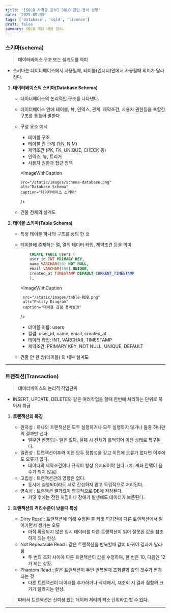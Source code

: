```yaml
---
title: '[SQLD 자격증 공부] SQLD 관련 용어 설명'
date: '2025-09-03'
tags: ['database', 'sqld', 'license']
draft: false
summary: SQLD 개요 내용 정리.
---
```



### 스키마(schema)

> **데이터베이스 구조 또는 설계도를 의미**

- 스키마는 데이터베이스에서 사용될때, 테이블(엔터티)안에서 사용될때 의미가 달라진다.

1.  **데이터베이스의 스키마(Database Schema)**
    - 데이터베이스의 논리적인 구조를 나타낸다.
    - 데이터베이스 안에 테이블, 뷰, 인덱스, 관계. 제약조건, 사용자 권한등을 포함한 구조를 통틀어 말한다.

    - 구성 요소 예시
      - 테이블 구조
      - 테이블 간 관계 (1:N, N:M)
      - 제약조건 (PK, FK, UNIQUE, CHECK 등)
      - 인덱스, 뷰, 트리거
      - 사용자 권한과 접근 정책

       <ImageWithCaption

          src="/static/images/schema-database.png"
          alt="Database Schema"
          caption="데이터베이스 스키마"

      />

    - 건물 전체의 설계도

2.  **테이블 스키마(Table Schema)**
    - 특정 테이블 하나의 구조를 정의 한 것
    - 테이블에 존재하는 열, 열의 데이터 타입, 제약조건 등을 의미

      ```sql
          CREATE TABLE users (
          user_id INT PRIMARY KEY,
          name VARCHAR(50) NOT NULL,
          email VARCHAR(100) UNIQUE,
          created_at TIMESTAMP DEFAULT CURRENT_TIMESTAMP
          );
      ```

        <ImageWithCaption

           src="/static/images/table-RDB.png"
           alt="Entity Diagram"
           caption="테이블 관점 용어설명"

      />
      - 테이블 이름: users
      - 컬럼: user_id, name, email, created_at
      - 데이터 타입: INT, VARCHAR, TIMESTAMP
      - 제약조건: PRIMARY KEY, NOT NULL, UNIQUE, DEFAULT

    - 건물 안 한 방(테이블) 의 내부 설계도

---

### 트랜젝션(Transaction)

> **데이터베이스의 논리적 작업단위**

- INSERT, UPDATE, DELETE와 같은 여러작업을 할때 한번에 처리하는 단위로 묶어서 취급

1. **트랜잭션의 특징**
   - 원자성 : 하나의 트랜잭션은 모두 실행하거나 모두 실행하지 않거나 둘중 하나만의 결과만 낸다.
     - 일부만 반영되는 일은 없다. 실패 시 전체가 롤백되어 이전 상태로 복구된다.
   - 일관성 : 트랜잭션이후와 이전 모두 정합성을 갖고 이전에 오류가 없다면 이후에도 오류가 없다.
     - 데이터의 제약조건이나 규칙이 항상 유지되어야 한다. (예: 계좌 잔액이 음수가 되지 않음)
   - 고립성 : 트랜잭션관의 영향은 없다.
     - 동시에 실행되더라도 서로 간섭하지 않고 독립적으로 처리된다.
   - 영속성 : 트랜잭션 결과값이 영구적으로 DB에 저장된다.
     - 커밋 후에는 전원 꺼짐이나 장애가 발생해도 데이터가 보존된다.

2. **트랜잭션의 격리수준이 낮을때 특성**
   - Dirty Read : 트랜잭션에 의해 수정된 후 커밋 되기전에 다른 트랜잭션에서 읽어가면서 생기는 오류
     - 아직 확정되지 않은 임시 데이터를 다른 트랜잭션이 읽어 잘못된 값을 참조하게 되는 현상.
   - Not Repeatable Read : 같은 트랜잭션을 반복할때 값이 바뀌어 결과가 달라짐
     - 두 번의 조회 사이에 다른 트랜잭션이 값을 수정하여, 한 번은 10, 다음엔 12가 되는 상황.
   - Phantom Read : 같은 트랜잭션이 두번 반복될때 조회결과 값의 갯수가 변경되는 것
     - 다른 트랜잭션이 데이터를 추가하거나 삭제해서, 재조회 시 결과 집합의 크기가 달라지는 현상.

> **따라서 트랜잭션은 신뢰성 있는 데이터 처리의 최소 단위라고 할 수 있다.**

---
